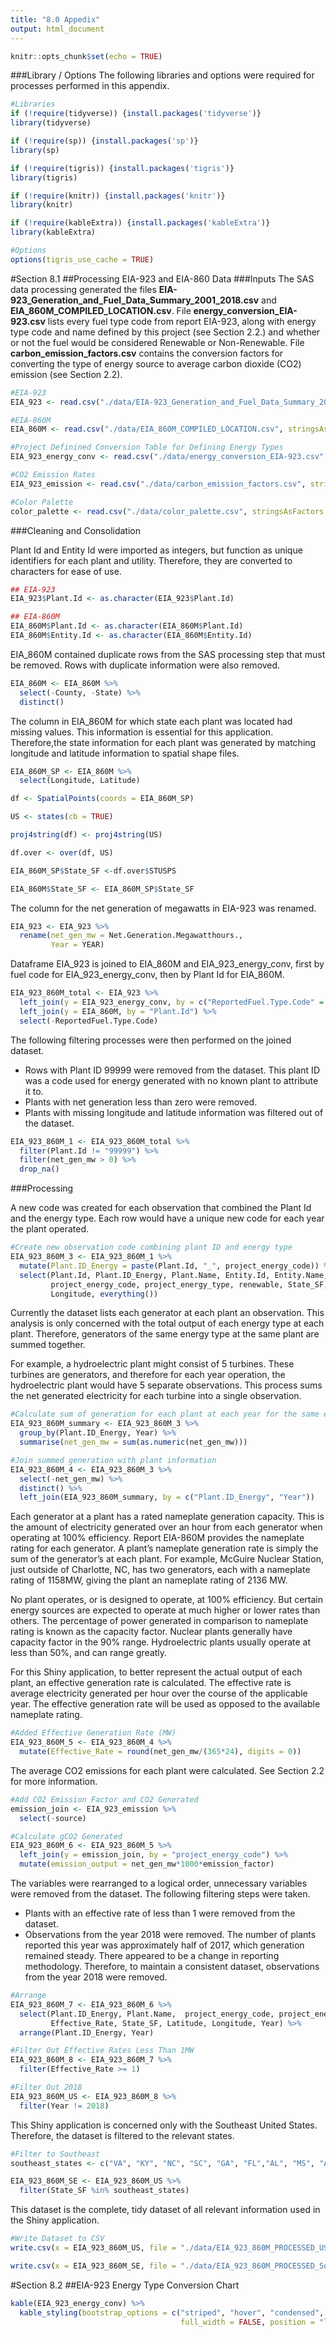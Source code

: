 ```yaml
---
title: "8.0 Appedix"
output: html_document
---
```


```r
knitr::opts_chunk$set(echo = TRUE)
```

###Library / Options
The following libraries and options were required for processes performed in this appendix. 
```r
#Libraries
if (!require(tidyverse)) {install.packages('tidyverse')} 
library(tidyverse)

if (!require(sp)) {install.packages('sp')} 
library(sp)

if (!require(tigris)) {install.packages('tigris')} 
library(tigris)

if (!require(knitr)) {install.packages('knitr')} 
library(knitr)

if (!require(kableExtra)) {install.packages('kableExtra')} 
library(kableExtra)

#Options
options(tigris_use_cache = TRUE)
```

#Section 8.1
##Processing EIA-923 and EIA-860 Data
###Inputs
The SAS data processing generated the files **EIA-923_Generation_and_Fuel_Data_Summary_2001_2018.csv** and **EIA_860M_COMPILED_LOCATION.csv**. File **energy_conversion_EIA-923.csv** lists every fuel type code from report EIA-923, along with energy type code and name defined by this project (see Section 2.2.) and whether or not the fuel would be considered Renewable or Non-Renewable. File **carbon_emission_factors.csv** contains the conversion factors for converting the type of energy source to average carbon dioxide (CO2) emission (see Section 2.2).
```r
#EIA-923
EIA_923 <- read.csv("./data/EIA-923_Generation_and_Fuel_Data_Summary_2001_2018.csv", stringsAsFactors = FALSE)

#EIA-860M
EIA_860M <- read.csv("./data/EIA_860M_COMPILED_LOCATION.csv", stringsAsFactors = FALSE)

#Project Definined Conversion Table for Defining Energy Types
EIA_923_energy_conv <- read.csv("./data/energy_conversion_EIA-923.csv", stringsAsFactors = FALSE)

#CO2 Emission Rates
EIA_923_emission <- read.csv("./data/carbon_emission_factors.csv", stringsAsFactors = FALSE)

#Color Palette
color_palette <- read.csv("./data/color_palette.csv", stringsAsFactors = FALSE)
```

###Cleaning and Consolidation

Plant Id and Entity Id were imported as integers, but function as unique identifiers for each plant and utility. Therefore, they are converted to characters for ease of use.
```r
## EIA-923
EIA_923$Plant.Id <- as.character(EIA_923$Plant.Id)

## EIA-860M
EIA_860M$Plant.Id <- as.character(EIA_860M$Plant.Id)
EIA_860M$Entity.Id <- as.character(EIA_860M$Entity.Id)
```

EIA_860M contained duplicate rows from the SAS processing step that must be removed. Rows with duplicate information were also removed. 

```r
EIA_860M <- EIA_860M %>% 
  select(-County, -State) %>% 
  distinct()
```

The column in EIA_860M for which state each plant was located had missing values. This information is essential for this application. Therefore,the state information for each plant was generated by matching longitude and latitude information to spatial shape files.

```r
EIA_860M_SP <- EIA_860M %>% 
  select(Longitude, Latitude)

df <- SpatialPoints(coords = EIA_860M_SP)

US <- states(cb = TRUE)

proj4string(df) <- proj4string(US)

df.over <- over(df, US)

EIA_860M_SP$State_SF <-df.over$STUSPS

EIA_860M$State_SF <- EIA_860M_SP$State_SF
```

The column for the net generation of megawatts in EIA-923 was renamed.
```r
EIA_923 <- EIA_923 %>% 
  rename(net_gen_mw = Net.Generation.Megawatthours.,
         Year = YEAR)
```

Dataframe EIA_923 is joined to EIA_860M and EIA_923_energy_conv, first by fuel code for EIA_923_energy_conv, then by Plant Id for EIA_860M. 
```r
EIA_923_860M_total <- EIA_923 %>% 
  left_join(y = EIA_923_energy_conv, by = c("ReportedFuel.Type.Code" = "EIA.923_reported_fuel.type_code")) %>% 
  left_join(y = EIA_860M, by = "Plant.Id") %>% 
  select(-ReportedFuel.Type.Code)
```

The following filtering processes were then performed on the joined dataset. 

* Rows with Plant ID 99999 were removed from the dataset. This plant ID was a code used for energy generated with no known plant to attribute it to. 
* Plants with net generation less than zero were removed.
* Plants with missing longitude and latitude information was filtered out of the dataset. 
```r
EIA_923_860M_1 <- EIA_923_860M_total %>% 
  filter(Plant.Id != "99999") %>% 
  filter(net_gen_mw > 0) %>% 
  drop_na()
```

###Processing

A new code was created for each observation that combined the Plant Id and the energy type. Each row would have a unique new code for each year the plant operated.
```r
#Create new observation code combining plant ID and energy type
EIA_923_860M_3 <- EIA_923_860M_1 %>% 
  mutate(Plant.ID_Energy = paste(Plant.Id, "_", project_energy_code)) %>% 
  select(Plant.Id, Plant.ID_Energy, Plant.Name, Entity.Id, Entity.Name, net_gen_mw,
         project_energy_code, project_energy_type, renewable, State_SF, Latitude, 
         Longitude, everything())
```

Currently the dataset lists each generator at each plant an observation. This analysis is only concerned with the total output of each energy type at each plant. Therefore, generators of the same energy type at the same plant are summed together. 

For example, a hydroelectric plant might consist of 5 turbines. These turbines are generators, and therefore for each year operation, the hydroelectric plant would have 5 separate observations. This process sums the net generated electricity for each turbine into a single observation.
```r
#Calculate sum of generation for each plant at each year for the same energy type
EIA_923_860M_summary <- EIA_923_860M_3 %>%
  group_by(Plant.ID_Energy, Year) %>% 
  summarise(net_gen_mw = sum(as.numeric(net_gen_mw)))

#Join summed generation with plant information
EIA_923_860M_4 <- EIA_923_860M_3 %>% 
  select(-net_gen_mw) %>% 
  distinct() %>% 
  left_join(EIA_923_860M_summary, by = c("Plant.ID_Energy", "Year"))
```

Each generator at a plant has a rated nameplate generation capacity. This is the amount of electricity generated over an hour from each generator when operating at 100% efficiency. Report EIA-860M provides the nameplate rating for each generator. A plant's nameplate generation rate is simply the sum of the generator's at each plant. For example, McGuire Nuclear Station, just outside of Charlotte, NC, has two generators, each with a nameplate rating of 1158MW, giving the plant an nameplate rating of 2136 MW. 

No plant operates, or is designed to operate, at 100% efficiency. But certain energy sources are expected to operate at much higher or lower rates than others. The percentage of power generated in comparison to nameplate rating is known as the capacity factor. Nuclear plants generally have capacity factor in the 90% range. Hydroelectric plants usually operate at less than 50%, and can range greatly. 

For this Shiny application, to better represent the actual output of each plant, an effective generation rate is calculated. The effective rate is average electricity generated per hour over the course of the applicable year. The effective generation rate will be used as opposed to the available nameplate rating.
```r
#Added Effective Generation Rate (MW)
EIA_923_860M_5 <- EIA_923_860M_4 %>% 
  mutate(Effective_Rate = round(net_gen_mw/(365*24), digits = 0))
```

The average CO2 emissions for each plant were calculated. See Section 2.2 for more information.
```r
#Add CO2 Emission Factor and CO2 Generated
emission_join <- EIA_923_emission %>% 
  select(-source)

#Calculate gCO2 Generated 
EIA_923_860M_6 <- EIA_923_860M_5 %>% 
  left_join(y = emission_join, by = "project_energy_code") %>% 
  mutate(emission_output = net_gen_mw*1000*emission_factor)
```

The variables were rearranged to a logical order, unnecessary variables were removed from the dataset. The following filtering steps were taken.

* Plants with an effective rate of less than 1 were removed from the dataset.
* Observations from the year 2018 were removed. The number of plants reported this year was approximately half of 2017, which generation remained steady. There appeared to be a change in reporting methodology. Therefore, to maintain a consistent dataset, observations from the year 2018 were removed.
```r
#Arrange
EIA_923_860M_7 <- EIA_923_860M_6 %>% 
  select(Plant.ID_Energy, Plant.Name,  project_energy_code, project_energy_type, renewable, net_gen_mw, emission_output, 
         Effective_Rate, State_SF, Latitude, Longitude, Year) %>% 
  arrange(Plant.ID_Energy, Year)

#Filter Out Effective Rates Less Than 1MW
EIA_923_860M_8 <- EIA_923_860M_7 %>% 
  filter(Effective_Rate >= 1)

#Filter Out 2018
EIA_923_860M_US <- EIA_923_860M_8 %>% 
  filter(Year != 2018)

```

This Shiny application is concerned only with the Southeast United States. Therefore, the dataset is filtered to the relevant states.
```r
#Filter to Southeast 
southeast_states <- c("VA", "KY", "NC", "SC", "GA", "FL","AL", "MS", "AR", "LA", "TN")

EIA_923_860M_SE <- EIA_923_860M_US %>% 
  filter(State_SF %in% southeast_states)
```

This dataset is the complete, tidy dataset of all relevant information used in the Shiny application.

```r
#Write Dataset to CSV
write.csv(x = EIA_923_860M_US, file = "./data/EIA_923_860M_PROCESSED_US.csv")

write.csv(x = EIA_923_860M_SE, file = "./data/EIA_923_860M_PROCESSED_Southeast.csv")

```

#Section 8.2
##EIA-923 Energy Type Conversion Chart
```r
kable(EIA_923_energy_conv) %>%
  kable_styling(bootstrap_options = c("striped", "hover", "condensed", "responsive"), 
                                      full_width = FALSE, position = "left", fixed_thead = TRUE)
```


